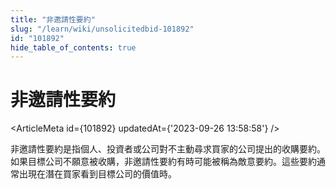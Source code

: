 ```yaml
---
title: "非邀請性要約"
slug: "/learn/wiki/unsolicitedbid-101892"
id: "101892"
hide_table_of_contents: true
---
```



# 非邀請性要約

<ArticleMeta id={101892} updatedAt={'2023-09-26 13:58:58'} />
<div className='border-solid border-b border-t-0 my-4 border-[var(--ifm-color-gray-300)]' />

非邀請性要約是指個人、投資者或公司對不主動尋求買家的公司提出的收購要約。如果目標公司不願意被收購，非邀請性要約有時可能被稱為敵意要約。這些要約通常出現在潛在買家看到目標公司的價值時。
